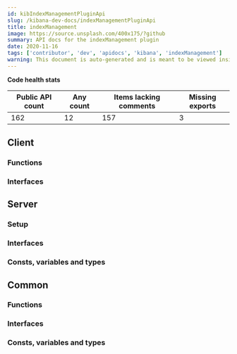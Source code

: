 ```yaml
---
id: kibIndexManagementPluginApi
slug: /kibana-dev-docs/indexManagementPluginApi
title: indexManagement
image: https://source.unsplash.com/400x175/?github
summary: API docs for the indexManagement plugin
date: 2020-11-16
tags: ['contributor', 'dev', 'apidocs', 'kibana', 'indexManagement']
warning: This document is auto-generated and is meant to be viewed inside our experimental, new docs system. Reach out in #docs-engineering for more info.
---
```







**Code health stats**

| Public API count  | Any count | Items lacking comments | Missing exports | 
|-------------------|-----------|------------------------|-----------------|
| 162 | 12 | 157 | 3 |

## Client

### Functions
<DocDefinitionList data={indexManagementObj.client.functions}/>

### Interfaces
<DocDefinitionList data={indexManagementObj.client.interfaces}/>

## Server

### Setup
<DocDefinitionList data={[indexManagementObj.server.setup]}/>

### Interfaces
<DocDefinitionList data={indexManagementObj.server.interfaces}/>

### Consts, variables and types
<DocDefinitionList data={indexManagementObj.server.misc}/>

## Common

### Functions
<DocDefinitionList data={indexManagementObj.common.functions}/>

### Interfaces
<DocDefinitionList data={indexManagementObj.common.interfaces}/>

### Consts, variables and types
<DocDefinitionList data={indexManagementObj.common.misc}/>

